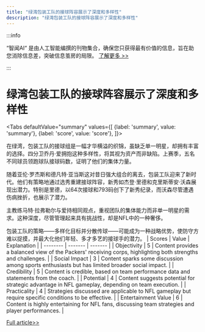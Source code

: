 ```yaml
---
title: "绿湾包装工队的接球阵容展示了深度和多样性"
description: "绿湾包装工队的接球阵容展示了深度和多样性"
---
```



:::info

“智闻AI“ 是由人工智能编撰的刊物集合，确保您只获得最有价值的信息，旨在助您消除信息差，突破信息茧房的局限。  [了解更多 >>](/)

:::

# 绿湾包装工队的接球阵容展示了深度和多样性


<Tabs
	defaultValue="summary"
	values={[
	{label: 'summary', value: 'summary'},
	{label: 'score', value: 'score'},
]}>
<TabItem value="summary">


在绿湾，包装工队的接球组是一幅才华横溢的织锦，虽缺乏单一明星，却拥有丰富的选择。四分卫乔丹·爱拥抱这种多样性，将其视为资产而非缺陷。上赛季，五名不同球员领跑球队接球码数，证明了他们的集体力量。

随着亚伦·罗杰斯和德凡特·亚当斯这对昔日强大组合的离去，包装工队迎来了新时代。他们有策略地通过选秀重建接球阵容，新秀如杰登·里德和克里斯蒂安·沃森展现出潜力。特别是里德，以64次接球和793码创下了新秀纪录，而沃森尽管遭遇伤病挫折，也展示了潜力。

主教练马特·拉弗勒尔与爱持相同观点，重视团队的集体能力而非单一明星的需求。这种深度，尽管管理起来具有挑战性，却是NFL中的一种奢侈。

包装工队的策略——多样化目标并分散传球——可能成为一种战略优势，使防守方难以捉摸，并最大化他们年轻、多才多艺的接球手的潜力。
</TabItem>
<TabItem value="score">
	| Scores     | Value   | Explanation |
	| -------- | ------- | ------- |
	| Objectivity  | 5    | Content provides a balanced view of the Packers' receiving corps, highlighting both strengths and challenges.    |
	| Social Impact | 3     | Content sparks some discussion among sports enthusiasts but has limited broader social impact.    |
	| Credibility    | 5    | Content is credible, based on team performance data and statements from the coach.    |
	| Potential    | 4    | Content suggests potential for strategic advantage in NFL gameplay, depending on team execution.    |
	| Practicality    | 4    | Strategies discussed are applicable to NFL gameplay but require specific conditions to be effective.    |
	| Entertainment Value    | 6    | Content is highly entertaining for NFL fans, discussing team strategies and player performances.    |
</TabItem>
</Tabs>

[Full article>>](https://apnews.com/article/packers-jordan-love-jayden-reed-7c96909117515f038640d7fa96b82c5c)
